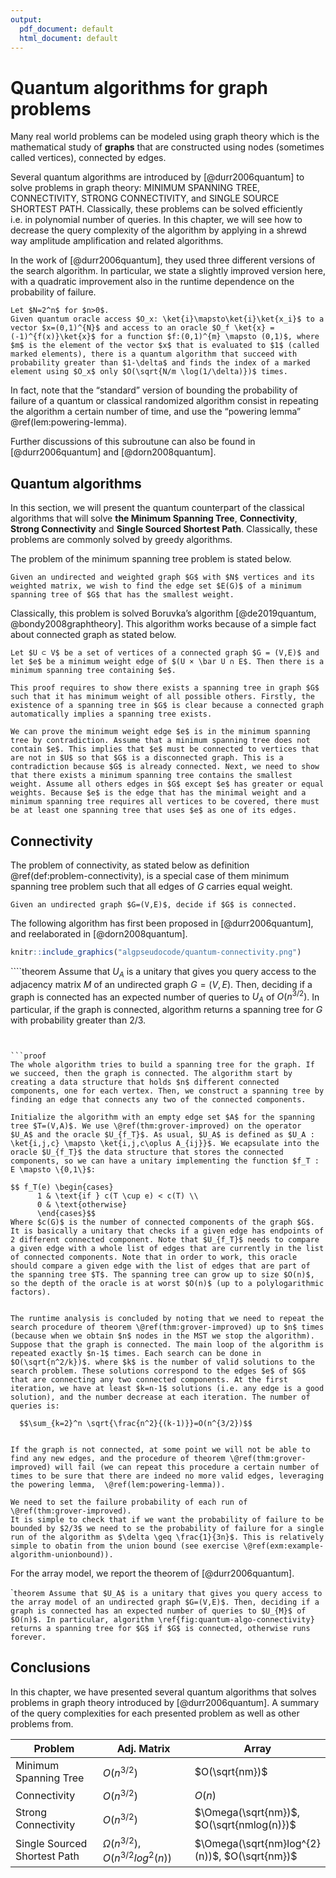 ```yaml
---
output:
  pdf_document: default
  html_document: default
---
```



# Quantum algorithms for graph problems 

Many real world problems can be modeled using graph theory which is the mathematical study of **graphs** that are constructed using nodes (sometimes called vertices), connected by edges.  

Several quantum algorithms are introduced by [@durr2006quantum] to solve problems in graph theory: MINIMUM SPANNING TREE, CONNECTIVITY, STRONG CONNECTIVITY, and SINGLE SOURCE SHORTEST PATH. Classically, these problems can be solved efficiently i.e. in polynomial number of queries. In this chapter, we will see how to decrease the query complexity of the algorithm by applying in a shrewd way amplitude amplification and related algorithms. 


In the work of [@durr2006quantum], they used three different versions of the search algorithm. In particular, we state a slightly improved version here, with a quadratic improvement also in the runtime dependence on the probability of failure. 

```theorem
Let $N=2^n$ for $n>0$. 
Given quantum oracle access $O_x: \ket{i}\mapsto\ket{i}\ket{x_i}$ to a vector $x=(0,1)^{N}$ and access to an oracle $O_f \ket{x} = (-1)^{f(x)}\ket{x}$ for a function $f:(0,1)^{m} \mapsto (0,1)$, where $m$ is the element of the vector $x$ that is evaluated to $1$ (called marked elements), there is a quantum algorithm that succeed with probability greater than $1-\delta$ and finds the index of a marked element using $O_x$ only $O(\sqrt{N/m \log(1/\delta)})$ times. 
```

In fact, note that the "standard" version of bounding the probability of failure of a quantum or classical randomized algorithm consist in repeating the algorithm a certain number of time, and use the "powering lemma" \@ref(lem:powering-lemma). 

Further discussions of this subroutune can also be found in [@durr2006quantum] and [@dorn2008quantum]. 



## Quantum algorithms

In this section, we will present the quantum counterpart of the classical algorithms that will solve **the Minimum Spanning Tree**, **Connectivity**, **Strong Connectivity** and **Single Sourced Shortest Path**. Classically, these problems are commonly solved by greedy algorithms. 


The problem of the minimum spanning tree problem is stated below. 

```definition
Given an undirected and weighted graph $G$ with $N$ vertices and its weighted matrix, we wish to find the edge set $E(G)$ of a minimum spanning tree of $G$ that has the smallest weight. 
```

Classically, this problem is solved Boruvka's algorithm [@de2019quantum, @bondy2008graphtheory]. This algorithm works because of a simple fact about connected graph as stated below.

```lemma
Let $U ⊂ V$ be a set of vertices of a connected graph $G = (V,E)$ and let $e$ be a minimum weight edge of $(U × \bar U ∩ E$. Then there is a minimum spanning tree containing $e$.

```

```proof
This proof requires to show there exists a spanning tree in graph $G$ such that it has minimum weight of all possible others. Firstly, the existence of a spanning tree in $G$ is clear because a connected graph automatically implies a spanning tree exists. 

We can prove the minimum weight edge $e$ is in the minimum spanning tree by contradiction. Assume that a minimum spanning tree does not contain $e$. This implies that $e$ must be connected to vertices that are not in $U$ so that $G$ is a disconnected graph. This is a contradiction because $G$ is already connected. Next, we need to show that there exists a minimum spanning tree contains the smallest weight. Assume all others edges in $G$ except $e$ has greater or equal weights. Because $e$ is the edge that has the minimal weight and a minimum spanning tree requires all vertices to be covered, there must be at least one spanning tree that uses $e$ as one of its edges.
```

<!-- ### The algorithm in the adjacency array model -->

<!-- ````{theorem, algo-mst, name="Quantum algorithm for minimum-spanning-tree"} -->
<!-- Assume to have query access to the adjacency matrix $M$ of an undirected graph $G=(V,E)$. Then the algorithm in \ref{fig:quantum-algo-mst} outputs the edge set of a minimum spanning tree of $G$ with probability at least $\frac{1}{4}. The algorithm uses $O(\sqrt{nm})$ in the array model and $O(n^{\frac{3}{2}})$ in the array model [@de2019quantum].  -->
<!-- ``` -->


<!-- ```{proof} -->

<!-- <!-- There are two inputs: the weighted matrix $\sum_{i = 0}^{i = 2m-1}\sum_{j = 0}^{j = N}{w_{ij}}$ and the list of outward edges of each vertex (the array model input) denoted as $e_{1} = {1, 2, ..., 2m-1}$. Recall we only encode the edges $2m -1$ times because each is encoded twice. In the paper, it applies two functions $f$ and $g$: --> 

<!-- <!-- $f(m) -> w_{m}$ (maps each edge to its corresponding weight)\\ --> 
<!-- <!-- $g(m) -> k $ (maps each edge to the spanning tree $T_{j}$ --> 

<!-- <!-- From the perspective of the initialization for Find Min, it means there will be two operators acting to form the initial state. Therefore, --> 

<!-- <!-- 1. Initialize:\\ --> 
<!-- <!-- $W|0> = \sum_{i = 0}^{2m-1}{|e_{i}, w_{i}>}$\\ --> 
<!-- <!-- $U|0> = \sum_{k = 1}^{N}|T_{j}>$ such that $|T_{j}>$ represents each spanning forest $T_{j}$\\ --> 

<!-- <!-- while: $i != N$ (it has not investigated all vertices of $G$) --> 

<!-- <!-- 2. Apply the Find Min subroutine using $\sum_{k = 1}^{N}|T_{j}>$ as input. Each iteration will find the smallest weighted edge for each vertex $i$ up until $N$ --> 

<!-- <!-- 3. Output the edge set $E$ of a minimum spanning tree --> 

<!-- <!-- ## How the Finding the Minimum subroutine is used in the Minimum Spanning Tree problem --> 

<!-- <!-- In the array model, suppose there are $m_{i}$ edges coming out for vertex $i$. For each increment of $l$, apply the operator $O_{i}$ from the oracle such that\\ --> 

<!-- <!-- $O_{i}|T_{j}> = \sum_{i = 1}^{k}{p_{i}|e_{i}>}$ where $p_{i}$ represents the probability amplitude such that $e_{i}$ is a minimum edge.  --> 

<!-- <!-- Apply "finding the minimum value algorithm" to find the smallest possible weighted edge $e_ij$ --> 

<!-- <!-- Interrupt the algorithm when it reaches $l = (l+2)c\sqrt{km}$ --> 


<!-- ``` -->





<!-- WHEN THE CODE OF LATEX WITH THE ALGORITHM IS READY AND COMPILED -->
<!-- ```{r, quantum-algo-mst, fig.cap="Algorithm for graph minimum spannig trees", echo=FALSE} -->
<!-- knitr::include_graphics("algpseudocode/quantum-mst") -->
<!-- ``` -->


<!-- WHEN THE CODE OF LATEX WITH THE ALGORITHM IS READY AND COMPILED -->
<!-- ```{r, quantum-algo-mst, fig.cap="Algorithm for graph minimum spannig trees", echo=FALSE} -->
<!-- knitr::include_graphics("algpseudocode/quantum-mst") -->
<!-- ``` -->


## Connectivity 

The problem of connectivity, as stated below as definition \@ref(def:problem-connectivity), is a special case of them minimum spanning tree problem such that all edges of $G$ carries equal weight.  

```definition
Given an undirected graph $G=(V,E)$, decide if $G$ is connected.
```


The following algorithm has first been proposed in [@durr2006quantum], and reelaborated in [@dorn2008quantum].


```r
knitr::include_graphics("algpseudocode/quantum-connectivity.png")
```


````theorem
Assume that $U_A$ is a unitary that gives you query access to the adjacency matrix $M$ of an undirected graph $G=(V,E)$. Then, deciding if a graph is connected has an expected number of queries to $U_{A}$ of $O(n^{3/2})$. In particular, if the graph is connected, algorithm \ref{fig:quantum-algo-connectivity} returns a spanning tree for $G$ with probability greater than $2/3$. 

```


```proof
The whole algorithm tries to build a spanning tree for the graph. If we succeed, then the graph is connected. The algorithm start by creating a data structure that holds $n$ different connected components, one for each vertex. Then, we construct a spanning tree by finding an edge that connects any two of the connected components. 

Initialize the algorithm with an empty edge set $A$ for the spanning tree $T=(V,A)$. We use \@ref(thm:grover-improved) on the operator $U_A$ and the oracle $U_{f_T}$. As usual, $U_A$ is defined as $U_A : \ket{i,j,c} \mapsto \ket{i,j,c\oplus A_{ij}}$. We ecapsulate into the oracle $U_{f_T}$ the data structure that stores the connected components, so we can have a unitary implementing the function $f_T : E \mapsto \{0,1\}$:

$$ f_T(e) \begin{cases} 
      1 & \text{if } c(T \cup e) < c(T) \\
      0 & \text{otherwise}
      \end{cases}$$
Where $c(G)$ is the number of connected components of the graph $G$. It is basically a unitary that checks if a given edge has endpoints of 2 different connected component. Note that $U_{f_T}$ needs to compare a given edge with a whole list of edges that are currently in the list of connected components. Note that in order to work, this oracle should compare a given edge with the list of edges that are part of the spanning tree $T$. The spanning tree can grow up to size $O(n)$, so the depth of the oracle is at worst $O(n)$ (up to a polylogarithmic factors).


The runtime analysis is concluded by noting that we need to repeat the search procedure of theorem \@ref(thm:grover-improved) up to $n$ times (because when we obtain $n$ nodes in the MST we stop the algorithm). Suppose that the graph is connected. The main loop of the algorithm is repeated exactly $n-1$ times. Each search can be done in $O(\sqrt{n^2/k})$. where $k$ is the number of valid solutions to the search problem. These solutions correspond to the edges $e$ of $G$ that are connecting any two connected components. At the first iteration, we have at least $k=n-1$ solutions (i.e. any edge is a good solution), and the number decrease at each iteration. The number of queries is:
  
  $$\sum_{k=2}^n \sqrt{\frac{n^2}{(k-1)}}=O(n^{3/2})$$

  
If the graph is not connected, at some point we will not be able to find any new edges, and the procedure of theorem \@ref(thm:grover-improved) will fail (we can repeat this procedure a certain number of times to be sure that there are indeed no more valid edges, leveraging the powering lemma,  \@ref(lem:powering-lemma)).  

We need to set the failure probability of each run of \@ref(thm:grover-improved). 
It is simple to check that if we want the probability of failure to be bounded by $2/3$ we need to se the probability of failure for a single run of the algorithm as $\delta \geq \frac{1}{3n}$. This is relatively simple to obatin from the union bound (see exercise \@ref(exm:example-algorithm-unionbound)).  

```

For the array model, we report the theorem of [@durr2006quantum]. 

````theorem
Assume that $U_A$ is a unitary that gives you query access to the array model of an undirected graph $G=(V,E)$. Then, deciding if a graph is connected has an expected number of queries to $U_{M}$ of $O(n)$. In particular, algorithm \ref{fig:quantum-algo-connectivity} returns a spanning tree for $G$ if $G$ is connected, otherwise runs forever.
```


## Conclusions

In this chapter, we have presented several quantum algorithms that solves problems in graph theory introduced by [@durr2006quantum]. A summary of the query complexities for each presented problem as well as other problems from. 

Problem  | Adj. Matrix | Array 
------------- | ------------- | -------------
Minimum Spanning Tree  | $O(n^{3/2})$   | $O(\sqrt{nm})$
Connectivity  | $O(n^{3/2})$  | $O(n)$
Strong Connectivity  | $O(n^{3/2})$   | $\Omega(\sqrt{nm})$, $O(\sqrt{nmlog(n)})$
Single Sourced Shortest Path  |$\Omega(n^{3/2})$, $O(n^{3/2}log^{2}(n))$ | $\Omega(\sqrt{nm}log^{2}(n))$, $O(\sqrt{nm})$


<!-- # Extra -->

<!-- $sum(n/sqrt(k-1) = n + n/sqrt(2) + ... + n/sqrt(n-1)$ Because n and k must be positive numbers, we will have the following argument:$n + n/sqrt(2) + ... + n/sqrt(n-1) > 0$ -->
<!-- $nsqrt(n-1) + nsqrt(n-1)/sqrt(2) + ... + n > 0$ (multiply both sides by sqrt(n-1), this is valid because sqrt(n-1) > 0 )Now, notice the biggest term in this series is $nsqrt(n-1)$. In the big-oh notation type of proof, we only consider the largest term. We will then have the following argument:nsqrt(n-1) < nsqrt(n) = n^(3/2)Therefore, this series is in the order of $O(n^{3/2})$ -->